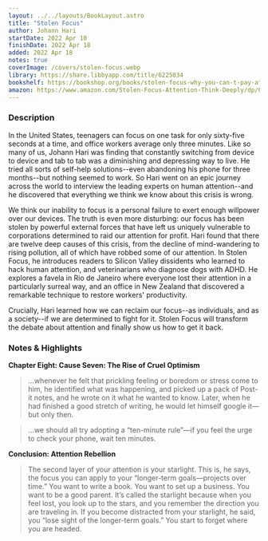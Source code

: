 ```yaml
---
layout: ../../layouts/BookLayout.astro
title: "Stolen Focus"
author: Johann Hari
startDate: 2022 Apr 10
finishDate: 2022 Apr 18
added: 2022 Apr 18
notes: true
coverImage: /covers/stolen-focus.webp
library: https://share.libbyapp.com/title/6225834
bookshelf: https://bookshop.org/books/stolen-focus-why-you-can-t-pay-attention-and-how-to-think-deeply-again/9780593138519
amazon: https://www.amazon.com/Stolen-Focus-Attention-Think-Deeply/dp/0593138511
---
```


<ReadingTime
startDate  = {frontmatter.startDate}
finishDate = {frontmatter.finishDate}
/>

### Description
In the United States, teenagers can focus on one task for only sixty-five seconds at a time, and office workers average only three minutes. Like so many of us, Johann Hari was finding that constantly switching from device to device and tab to tab was a diminishing and depressing way to live. He tried all sorts of self-help solutions--even abandoning his phone for three months--but nothing seemed to work. So Hari went on an epic journey across the world to interview the leading experts on human attention--and he discovered that everything we think we know about this crisis is wrong.

We think our inability to focus is a personal failure to exert enough willpower over our devices. The truth is even more disturbing: our focus has been stolen by powerful external forces that have left us uniquely vulnerable to corporations determined to raid our attention for profit. Hari found that there are twelve deep causes of this crisis, from the decline of mind-wandering to rising pollution, all of which have robbed some of our attention. In Stolen Focus, he introduces readers to Silicon Valley dissidents who learned to hack human attention, and veterinarians who diagnose dogs with ADHD. He explores a favela in Rio de Janeiro where everyone lost their attention in a particularly surreal way, and an office in New Zealand that discovered a remarkable technique to restore workers' productivity.

Crucially, Hari learned how we can reclaim our focus--as individuals, and as a society--if we are determined to fight for it. Stolen Focus will transform the debate about attention and finally show us how to get it back.

### Notes & Highlights
**Chapter Eight: Cause Seven: The Rise of Cruel Optimism**
> …whenever he felt that prickling feeling or boredom or stress come to him, he identified what was happening, and picked up a pack of Post-it notes, and he wrote on it what he wanted to know. Later, when he had finished a good stretch of writing, he would let himself google it—but only then.

> …we should all try adopting a “ten-minute rule”—if you feel the urge to check your phone, wait ten minutes.

**Conclusion: Attention Rebellion**
> The second layer of your attention is your starlight. This is, he says, the focus you can apply to your “longer-term goals—projects over time.” You want to write a book. You want to set up a business. You want to be a good parent. It’s called the starlight because when you feel lost, you look up to the stars, and you remember the direction you are traveling in. If you become distracted from your starlight, he said, you “lose sight of the longer-term goals.” You start to forget where you are headed.

<BuyBook
  library   = {frontmatter.library}
  bookshelf = {frontmatter.bookshelf}
  amazon    = {frontmatter.amazon}
/>
